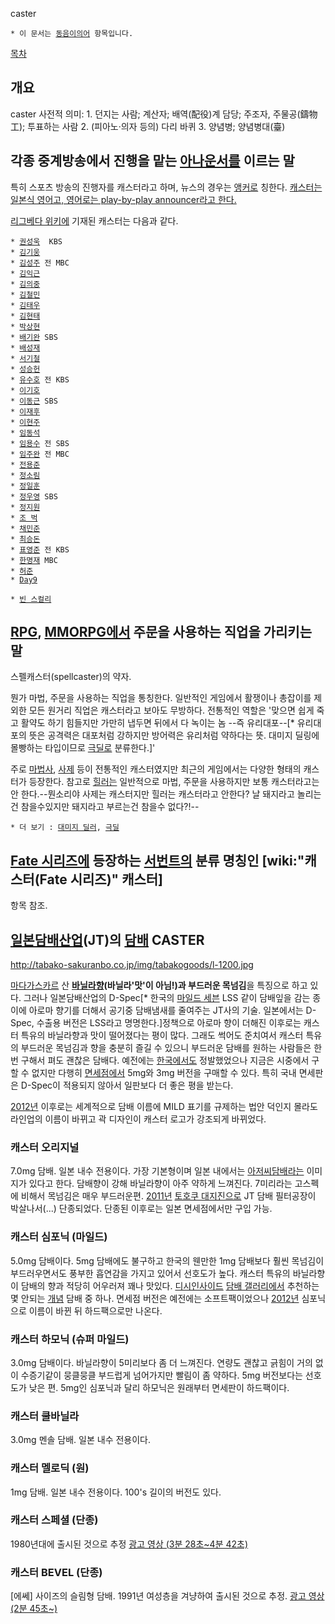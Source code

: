 caster

 * 이 문서는 [[동음이의어]] 항목입니다.

[[목차]]
== 개요 ==
caster
사전적 의미:
1. 던지는 사람; 계산자; 배역(配役)계 담당; 주조자, 주물공(鑄物工); 투표하는 사람
2. (피아노·의자 등의) 다리 바퀴
3. 양념병; 양념병대(臺)

== 각종 중계방송에서 진행을 맡는 [[아나운서]]를 이르는 말 ==
특히 스포츠 방송의 진행자를 캐스터라고 하며, 뉴스의 경우는 [[앵커]]로 칭한다. [http://englishsamsam.tistory.com/88 캐스터는 일본식 영어고, 영어로는 play-by-play announcer라고 한다.]

[[리그베다 위키]]에 기재된 캐스터는 다음과 같다.
 * [[권성욱]]  KBS
 * [[김기웅]]
 * [[김성주]] 전 MBC
 * [[김익근]]
 * [[김의중]]
 * [[김철민]]
 * [[김태우]]
 * [[김현태#s-2|김현태]]
 * [[박상현]]
 * [[배기완]] SBS
 * [[배성재]]
 * [[서기철]] 
 * [[성승헌]]
 * [[유수호]] 전 KBS
 * [[이기호]]
 * [[이동근]] SBS
 * [[이재후]] 
 * [[이현주]]
 * [[임동석]]
 * [[임용수]] 전 SBS
 * [[임주완]] 전 MBC
 * [[전용준]]
 * [[정소림]]
 * [[정일훈]]
 * [[정우영]] SBS
 * [[정지원]]
 * [[조 벅]]
 * [[채민준]]
 * [[최승돈]]
 * [[표영준]] 전 KBS
 * [[한명재]] MBC
 * [[허준]]
 * [[Day9]]

 * [[빈 스컬리]]

== [[RPG]], [[MMORPG]]에서 주문을 사용하는 직업을 가리키는 말 ==
스펠캐스터(spellcaster)의 약자.

뭔가 마법, 주문을 사용하는 직업을 통칭한다. 일반적인 게임에서 활쟁이나 총잡이를 제외한 모든 원거리 직업은 캐스터라고 보아도 무방하다. 전통적인 역할은 '맞으면 쉽게 죽고 활약도 하기 힘들지만 가만히 냅두면 뒤에서 다 녹이는 놈 --즉 유리대포--[* 유리대포의 뜻은 공격력은 대포처럼 강하지만 방어력은 유리처럼 약하다는 뜻. 대미지 딜링에 몰빵하는 타입이므로 [[극딜]]로 분류한다.]'

주로 [[마법사]], [[사제]] 등이 전통적인 캐스터였지만 최근의 게임에서는 다양한 형태의 캐스터가 등장한다. 참고로 [[힐러]]는 일반적으로 마법, 주문을 사용하지만 보통 캐스터라고는 안 한다.--뭔소리야 사제는 캐스터지만 힐러는 캐스터라고 안한다? 날 돼지라고 놀리는건 참을수있지만 돼지라고 부르는건 참을수 없다?!--

 * 더 보기 : [[대미지 딜러]], [[극딜]]

== [[Fate 시리즈]]에 등장하는 [[서번트]]의 분류 명칭인 [wiki:"캐스터(Fate 시리즈)" 캐스터] ==
항목 참조.

== [[일본]]담배산업(JT)의 [[담배]] CASTER ==
http://tabako-sakuranbo.co.jp/img/tabakogoods/l-1200.jpg

[[마다가스카르]] 산 '''[[바닐라]]향(바닐라'맛'이 아님!)과 부드러운 목넘김'''을 특징으로 하고 있다. 그러나 일본담배산업의 D-Spec[* 한국의 [[마일드 세븐]] LSS 같이 담배잎을 감는 종이에 아로마 향기를 더해서 공기중 담배냄새를 줄여주는 JT사의 기술. 일본에서는 D-Spec, 수출용 버전은 LSS라고 명명한다.]정책으로 아로마 향이 더해진 이후로는 캐스터 특유의 바닐라향과 맛이 떨어졌다는 평이 많다. 그래도 썩어도 준치여서 캐스터 특유의 부드러운 목넘김과 향을 충분히 즐길 수 있으니 부드러운 담배를 원하는 사람들은 한번 구해서 펴도 괜찮은 담배다. 예전에는 [[한국]]에서도 정발했었으나 지금은 시중에서 구할 수 없지만 다행히 [[면세점]]에서 5mg와 3mg 버전을 구매할 수 있다. 특히 국내 면세판은 D-Spec이 적용되지 않아서 일판보다 더 좋은 평을 받는다.

[[2012년]] 이후로는 세계적으로 담배 이름에 MILD 표기를 규제하는 법안 덕인지 몰라도 라인업의 이름이 바뀌고 곽 디자인이 캐스터 로고가 강조되게 바뀌었다.

=== 캐스터 오리지널 ===
7.0mg 담배. 일본 내수 전용이다. 가장 기본형이며 일본 내에서는 [[아저씨]]담배라는 이미지가 있다고 한다. 담배향이 강해 바닐라향이 아주 약하게 느껴진다. 7미리라는 고스펙에 비해서 목넘김은 매우 부드러운편. [[2011년]] [[토호쿠 대지진]]으로 JT 담배 필터공장이 박살나서(...) 단종되었다. 단종된 이후로는 일본 면세점에서만 구입 가능.

=== 캐스터 심포닉 (마일드) ===
5.0mg 담배이다. 5mg 담배에도 불구하고 한국의 웬만한 1mg 담배보다 훨씬 목넘김이 부드러우면서도 풍부한 흡연감을 가지고 있어서 선호도가 높다. 캐스터 특유의 바닐라향이 담배의 향과 적당히 어우러져 꽤나 맛있다. [[디시인사이드]] [[담배 갤러리]]에서 추천하는 몇 안되는 [[개념]] 담배 중 하나. 면세점 버전은 예전에는 소프트팩이었으나 [[2012]]년 심포닉으로 이름이 바뀐 뒤 하드팩으로만 나온다.

=== 캐스터 하모닉 (슈퍼 마일드) ===
3.0mg 담배이다. 바닐라향이 5미리보다 좀 더 느껴진다. 연량도 괜찮고 긁힘이 거의 없이 수증기같이 뭉클뭉클 부드럽게 넘어가지만 빨림이 좀 약하다. 5mg 버전보다는 선호도가 낮은 편. 5mg인 심포닉과 달리 하모닉은 원래부터 면세판이 하드팩이다.

=== 캐스터 쿨바닐라 ===
3.0mg 멘솔 담배. 일본 내수 전용이다.

=== 캐스터 멜로딕 (원) ===
1mg 담배. 일본 내수 전용이다. 100's 길이의 버전도 있다.

=== 캐스터 스페셜 (단종) ===
1980년대에 출시된 것으로 추정 [http://youtu.be/dzl3f7fR6gs 광고 영상 (3분 28초~4분 42초)]

=== 캐스터 BEVEL (단종) ===
[에쎄] 사이즈의 슬림형 담배. 1991년 여성층을 겨냥하여 출시된 것으로 추정. [http://youtu.be/ruMQYgApXFU 광고 영상 (2분 45초~)]

